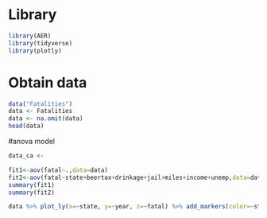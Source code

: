 # Library
```r
library(AER)
library(tidyverse)
library(plotly)
```
# Obtain data
```r
data("Fatalities")
data <- Fatalities 
data <- na.omit(data)
head(data)
```
#anova model
```r
data_ca <- 
```

```r
fit1<-aov(fatal~.,data=data)
fit2<-aov(fatal~state+beertax+drinkage+jail+miles+income+unemp,data=data)
summary(fit1)
summary(fit2)
```

```r
data %>% plot_ly(x=~state, y=~year, z=~fatal) %>% add_markers(color=~state)
```

